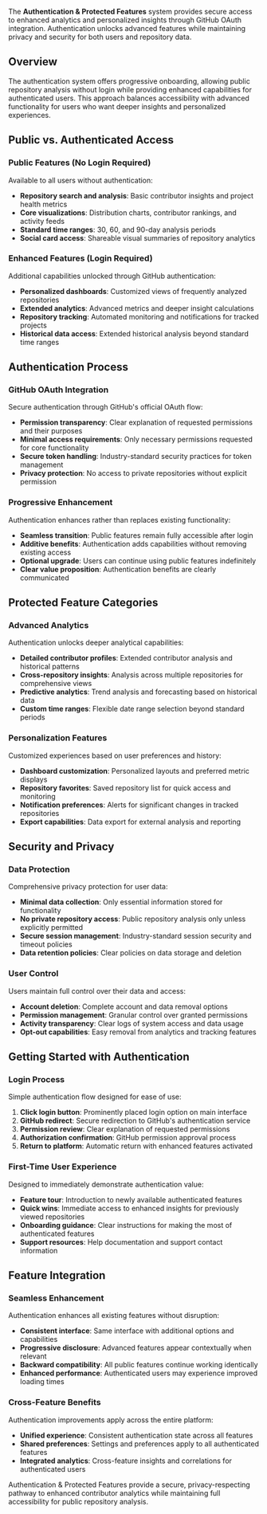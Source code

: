 The **Authentication & Protected Features** system provides secure access to enhanced analytics and personalized insights through GitHub OAuth integration. Authentication unlocks advanced features while maintaining privacy and security for both users and repository data.

## Overview

The authentication system offers progressive onboarding, allowing public repository analysis without login while providing enhanced capabilities for authenticated users. This approach balances accessibility with advanced functionality for users who want deeper insights and personalized experiences.

## Public vs. Authenticated Access

### Public Features (No Login Required)
Available to all users without authentication:

- **Repository search and analysis**: Basic contributor insights and project health metrics
- **Core visualizations**: Distribution charts, contributor rankings, and activity feeds
- **Standard time ranges**: 30, 60, and 90-day analysis periods
- **Social card access**: Shareable visual summaries of repository analytics

### Enhanced Features (Login Required)
Additional capabilities unlocked through GitHub authentication:

- **Personalized dashboards**: Customized views of frequently analyzed repositories
- **Extended analytics**: Advanced metrics and deeper insight calculations
- **Repository tracking**: Automated monitoring and notifications for tracked projects
- **Historical data access**: Extended historical analysis beyond standard time ranges

## Authentication Process

### GitHub OAuth Integration
Secure authentication through GitHub's official OAuth flow:

- **Permission transparency**: Clear explanation of requested permissions and their purposes
- **Minimal access requirements**: Only necessary permissions requested for core functionality
- **Secure token handling**: Industry-standard security practices for token management
- **Privacy protection**: No access to private repositories without explicit permission

### Progressive Enhancement
Authentication enhances rather than replaces existing functionality:

- **Seamless transition**: Public features remain fully accessible after login
- **Additive benefits**: Authentication adds capabilities without removing existing access
- **Optional upgrade**: Users can continue using public features indefinitely
- **Clear value proposition**: Authentication benefits are clearly communicated

## Protected Feature Categories

### Advanced Analytics
Authentication unlocks deeper analytical capabilities:

- **Detailed contributor profiles**: Extended contributor analysis and historical patterns
- **Cross-repository insights**: Analysis across multiple repositories for comprehensive views
- **Predictive analytics**: Trend analysis and forecasting based on historical data
- **Custom time ranges**: Flexible date range selection beyond standard periods

### Personalization Features
Customized experiences based on user preferences and history:

- **Dashboard customization**: Personalized layouts and preferred metric displays
- **Repository favorites**: Saved repository list for quick access and monitoring
- **Notification preferences**: Alerts for significant changes in tracked repositories
- **Export capabilities**: Data export for external analysis and reporting

## Security and Privacy

### Data Protection
Comprehensive privacy protection for user data:

- **Minimal data collection**: Only essential information stored for functionality
- **No private repository access**: Public repository analysis only unless explicitly permitted
- **Secure session management**: Industry-standard session security and timeout policies
- **Data retention policies**: Clear policies on data storage and deletion

### User Control
Users maintain full control over their data and access:

- **Account deletion**: Complete account and data removal options
- **Permission management**: Granular control over granted permissions
- **Activity transparency**: Clear logs of system access and data usage
- **Opt-out capabilities**: Easy removal from analytics and tracking features

## Getting Started with Authentication

### Login Process
Simple authentication flow designed for ease of use:

1. **Click login button**: Prominently placed login option on main interface
2. **GitHub redirect**: Secure redirection to GitHub's authentication service
3. **Permission review**: Clear explanation of requested permissions
4. **Authorization confirmation**: GitHub permission approval process
5. **Return to platform**: Automatic return with enhanced features activated

### First-Time User Experience
Designed to immediately demonstrate authentication value:

- **Feature tour**: Introduction to newly available authenticated features
- **Quick wins**: Immediate access to enhanced insights for previously viewed repositories
- **Onboarding guidance**: Clear instructions for making the most of authenticated features
- **Support resources**: Help documentation and support contact information

## Feature Integration

### Seamless Enhancement
Authentication enhances all existing features without disruption:

- **Consistent interface**: Same interface with additional options and capabilities
- **Progressive disclosure**: Advanced features appear contextually when relevant
- **Backward compatibility**: All public features continue working identically
- **Enhanced performance**: Authenticated users may experience improved loading times

### Cross-Feature Benefits
Authentication improvements apply across the entire platform:

- **Unified experience**: Consistent authentication state across all features
- **Shared preferences**: Settings and preferences apply to all authenticated features
- **Integrated analytics**: Cross-feature insights and correlations for authenticated users

Authentication & Protected Features provide a secure, privacy-respecting pathway to enhanced contributor analytics while maintaining full accessibility for public repository analysis.